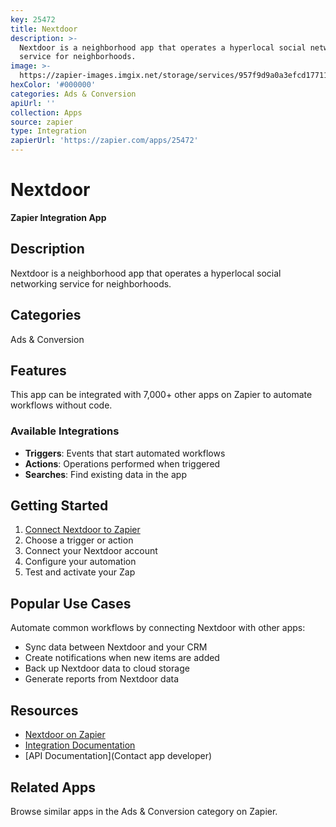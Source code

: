 ```yaml
---
key: 25472
title: Nextdoor
description: >-
  Nextdoor is a neighborhood app that operates a hyperlocal social networking
  service for neighborhoods.
image: >-
  https://zapier-images.imgix.net/storage/services/957f9d9a0a3efcd17711f155b5a3b783.png?auto=format%2Ccompress&ixlib=python-3.0.0&q=50
hexColor: '#000000'
categories: Ads & Conversion
apiUrl: ''
collection: Apps
source: zapier
type: Integration
zapierUrl: 'https://zapier.com/apps/25472'
---
```

# Nextdoor

**Zapier Integration App**

## Description

Nextdoor is a neighborhood app that operates a hyperlocal social networking service for neighborhoods.

## Categories

Ads & Conversion

## Features

This app can be integrated with 7,000+ other apps on Zapier to automate workflows without code.

### Available Integrations

- **Triggers**: Events that start automated workflows
- **Actions**: Operations performed when triggered
- **Searches**: Find existing data in the app

## Getting Started

1. [Connect Nextdoor to Zapier](https://zapier.com/apps/25472)
2. Choose a trigger or action
3. Connect your Nextdoor account
4. Configure your automation
5. Test and activate your Zap

## Popular Use Cases

Automate common workflows by connecting Nextdoor with other apps:

- Sync data between Nextdoor and your CRM
- Create notifications when new items are added
- Back up Nextdoor data to cloud storage
- Generate reports from Nextdoor data

## Resources

- [Nextdoor on Zapier](https://zapier.com/apps/25472)
- [Integration Documentation](https://zapier.com/apps/25472/integrations)
- [API Documentation](Contact app developer)

## Related Apps

Browse similar apps in the Ads & Conversion category on Zapier.
